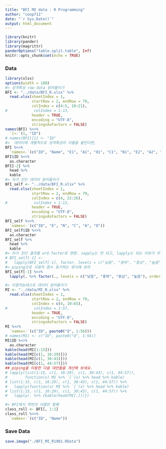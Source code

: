 ```yaml
---
title: "BFI MI data : R Programming"
author: "coop711"
date: "`r Sys.Date()`"
output: html_document
---
```


```r
library(knitr)
library(pander)
library(magrittr)
panderOptions("table.split.table", Inf)
knitr::opts_chunk$set(echo = TRUE)
```

### Data

```r
library(xlsx)
options(width = 180)
#> 성격특성 raw data 읽어들이기
BFI <- "../data/BFI_R.xlsx" %>% 
  read.xlsx(sheetIndex = 1, 
            startRow = 2, endRow = 79, 
            colIndex = c(4:5, 10:21),
#            colIndex = 1:13, 
            header = TRUE, 
            encoding = "UTF-8",
            stringsAsFactors = FALSE)
names(BFI) %<>%
  `[<-`(1, "ID")
# names(BFI)[1] <- "ID"
#>  데이터에 개별적으로 성격특성의 이름을 붙인다면, 
BFI %<>%
  `names<-`(c("ID", "Name", "E1", "A1", "O1", "C1", "N1", "E2", "A2", "O2", "C2", "N2", "O3", "A3"))
BFI$ID %<>%
  as.character
BFI[-2] %>% 
  head %>%
  kable
#> 자가 진단 데이터 읽어들이기
BFI_self <- "../data/BFI_R.xlsx" %>% 
  read.xlsx(sheetIndex = 1, 
            startRow = 2, endRow = 79, 
            colIndex = c(4, 22:26),
#            colIndex = 1:13, 
            header = TRUE, 
            encoding = "UTF-8",
            stringsAsFactors = FALSE)
BFI_self %<>%
  `names<-`(c("ID", "E", "N", "C", "A", "O"))
BFI_self$ID %<>%
  as.character
BFI_self %>%
  head %>%
  kable
#> 자가 진단 결과를 ord.factor로 변환. sapply는 안 되고, lapply는 되는 이유가 무엇일까?
# BFI_self[-1] <- 
#   lapply(BFI_self[-1], factor, levels = c("낮음", "중하", "중상", "높음"), ordered = TRUE)
#> piping으로 사용자 함수 표기하는 방식에 유의
BFI_self[-1] %<>% 
  lapply(. %>% factor(., levels = c("낮음", "중하", "중상", "높음"), ordered = TRUE))

#> 다중지능테스트 데이터 읽어들이기
MI <- "../data/MI_R.xlsx" %>%
  read.xlsx(sheetIndex = 1, 
            startRow = 2, endRow = 79, 
            colIndex = c(4, 10:65),
#            colIndex = 1:57, 
            header = TRUE, 
            encoding = "UTF-8",
            stringsAsFactors = FALSE)
MI %<>%
  `names<-`(c("ID", paste0("Q", 1:56)))
# names(MI) <- c("ID", paste0("Q", 1:56))
MI$ID %<>% 
  as.character
kable(head(MI[1:15]))
kable(head(MI[c(1, 16:29)]))
kable(head(MI[c(1, 30:43)]))
kable(head(MI[c(1, 44:57)]))
## piping을 이용한 다음 대안들을 개선해 보세요.
# lapply(list(1:15, c(1, 16:29), c(1, 30:43), c(1, 44:57)), 
#        function(x) MI %>% `[`(x) %>% head %>% kable)
# list(1:15, c(1, 16:29), c(1, 30:43), c(1, 44:57)) %>%
#   lapply(function(x) MI %>% `[`(x) %>% head %>% kable)
# list(1:15, c(1, 16:29), c(1, 30:43), c(1, 44:57)) %>%
#   lapply(. %>% {kable(head(MI[.]))})

#> BFI에서 학번과 이름만 발췌
class_roll <- BFI[, 1:2]
class_roll %<>%
  `names<-`(c("ID", "Name"))
```

### Save Data

```r
save.image("./BFI_MI_R1901.RData")
```


